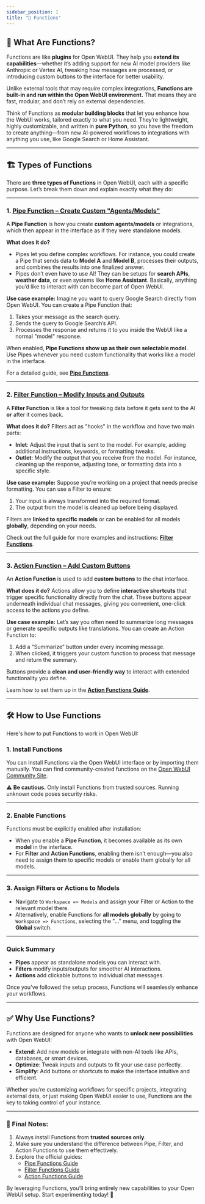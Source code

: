 ```yaml
---
sidebar_position: 1
title: "🧰 Functions"
---
```


## 🚀 What Are Functions?

Functions are like **plugins** for Open WebUI. They help you **extend its capabilities**—whether it’s adding support for new AI model providers like Anthropic or Vertex AI, tweaking how messages are processed, or introducing custom buttons to the interface for better usability.

Unlike external tools that may require complex integrations, **Functions are built-in and run within the Open WebUI environment.** That means they are fast, modular, and don’t rely on external dependencies.

Think of Functions as **modular building blocks** that let you enhance how the WebUI works, tailored exactly to what you need. They’re lightweight, highly customizable, and written in **pure Python**, so you have the freedom to create anything—from new AI-powered workflows to integrations with anything you use, like Google Search or Home Assistant.

---

## 🏗️ Types of Functions

There are **three types of Functions** in Open WebUI, each with a specific purpose. Let’s break them down and explain exactly what they do:

---

### 1. [**Pipe Function** – Create Custom "Agents/Models" ](./pipe.mdx)

A **Pipe Function** is how you create **custom agents/models** or integrations, which then appear in the interface as if they were standalone models.

**What does it do?**
- Pipes let you define complex workflows. For instance, you could create a Pipe that sends data to **Model A** and **Model B**, processes their outputs, and combines the results into one finalized answer.
- Pipes don’t even have to use AI! They can be setups for **search APIs**, **weather data**, or even systems like **Home Assistant**. Basically, anything you’d like to interact with can become part of Open WebUI.

**Use case example:**
Imagine you want to query Google Search directly from Open WebUI. You can create a Pipe Function that:
1. Takes your message as the search query.
2. Sends the query to Google Search’s API.
3. Processes the response and returns it to you inside the WebUI like a normal "model" response.

When enabled, **Pipe Functions show up as their own selectable model**. Use Pipes whenever you need custom functionality that works like a model in the interface.

For a detailed guide, see [**Pipe Functions**](./pipe.mdx).

---

### 2. [**Filter Function** – Modify Inputs and Outputs](./filter.mdx)

A **Filter Function** is like a tool for tweaking data before it gets sent to the AI **or** after it comes back.

**What does it do?**
Filters act as "hooks" in the workflow and have two main parts:
- **Inlet**: Adjust the input that is sent to the model. For example, adding additional instructions, keywords, or formatting tweaks.
- **Outlet**: Modify the output that you receive from the model. For instance, cleaning up the response, adjusting tone, or formatting data into a specific style.

**Use case example:**
Suppose you’re working on a project that needs precise formatting. You can use a Filter to ensure:
1. Your input is always transformed into the required format.
2. The output from the model is cleaned up before being displayed.

Filters are **linked to specific models** or can be enabled for all models **globally**, depending on your needs.

Check out the full guide for more examples and instructions: [**Filter Functions**](./filter.mdx).

---

### 3. [**Action Function** – Add Custom Buttons](./action.mdx)

An **Action Function** is used to add **custom buttons** to the chat interface.

**What does it do?**
Actions allow you to define **interactive shortcuts** that trigger specific functionality directly from the chat. These buttons appear underneath individual chat messages, giving you convenient, one-click access to the actions you define.

**Use case example:**
Let’s say you often need to summarize long messages or generate specific outputs like translations. You can create an Action Function to:
1. Add a “Summarize” button under every incoming message.
2. When clicked, it triggers your custom function to process that message and return the summary.

Buttons provide a **clean and user-friendly way** to interact with extended functionality you define.

Learn how to set them up in the [**Action Functions Guide**](./action.mdx).

---

## 🛠️ How to Use Functions

Here's how to put Functions to work in Open WebUI:

### 1. **Install Functions**
You can install Functions via the Open WebUI interface or by importing them manually. You can find community-created functions on the [Open WebUI Community Site](https://openwebui.com/functions).

⚠️ **Be cautious.** Only install Functions from trusted sources. Running unknown code poses security risks.

---

### 2. **Enable Functions**
Functions must be explicitly enabled after installation:
- When you enable a **Pipe Function**, it becomes available as its own **model** in the interface.
- For **Filter** and **Action Functions**, enabling them isn’t enough—you also need to assign them to specific models or enable them globally for all models.

---

### 3. **Assign Filters or Actions to Models**
- Navigate to `Workspace => Models` and assign your Filter or Action to the relevant model there.
- Alternatively, enable Functions for **all models globally** by going to `Workspace => Functions`, selecting the "..." menu, and toggling the **Global** switch.

---

### Quick Summary
- **Pipes** appear as standalone models you can interact with.
- **Filters** modify inputs/outputs for smoother AI interactions.
- **Actions** add clickable buttons to individual chat messages.

Once you’ve followed the setup process, Functions will seamlessly enhance your workflows.

---

## ✅ Why Use Functions?

Functions are designed for anyone who wants to **unlock new possibilities** with Open WebUI:

- **Extend**: Add new models or integrate with non-AI tools like APIs, databases, or smart devices.
- **Optimize**: Tweak inputs and outputs to fit your use case perfectly.
- **Simplify**: Add buttons or shortcuts to make the interface intuitive and efficient.

Whether you’re customizing workflows for specific projects, integrating external data, or just making Open WebUI easier to use, Functions are the key to taking control of your instance.

---

### 📝 Final Notes:
1. Always install Functions from **trusted sources only**.
2. Make sure you understand the difference between Pipe, Filter, and Action Functions to use them effectively.
3. Explore the official guides:
   - [Pipe Functions Guide](./pipe.mdx)
   - [Filter Functions Guide](./filter.mdx)
   - [Action Functions Guide](./action.mdx)

By leveraging Functions, you’ll bring entirely new capabilities to your Open WebUI setup. Start experimenting today! 🚀